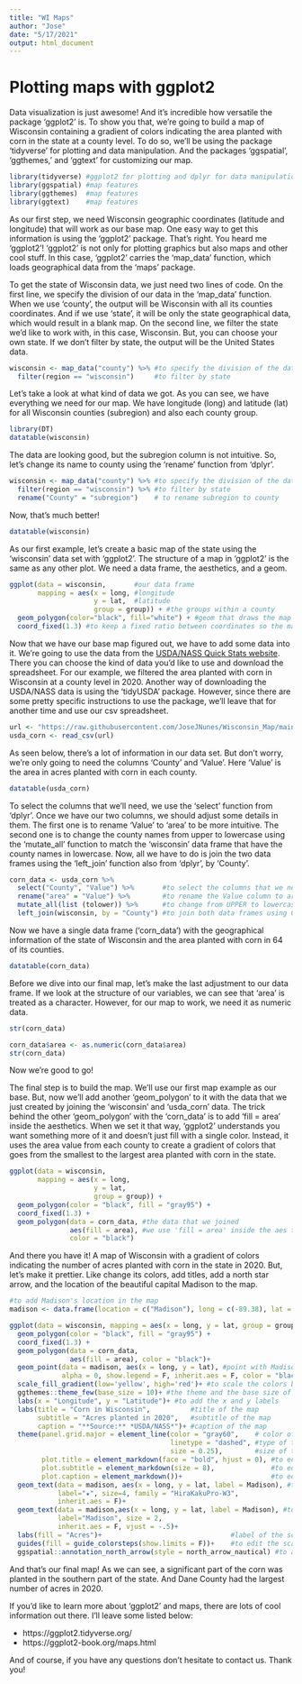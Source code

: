 ---
title: "WI Maps"
author: "Jose"
date: "5/17/2021"
output: html_document
---
# Plotting maps with ggplot2

Data visualization is just awesome! And it's incredible how versatile the package 'ggplot2' is. To show you that, we're going to build a map of Wisconsin containing a gradient of colors indicating the area planted with corn in the state at a county level. To do so, we'll be using the package 'tidyverse' for plotting and data manipulation. And the packages 'ggspatial', 'ggthemes,' and 'ggtext' for customizing our map. 
```{r, warning = FALSE, message = FALSE}
library(tidyverse) #ggplot2 for plotting and dplyr for data manipulation
library(ggspatial) #map features
library(ggthemes)  #map features
library(ggtext)    #map features
```


As our first step, we need Wisconsin geographic coordinates (latitude and longitude) that will work as our base map. One easy way to get this information is using the 'ggplot2' package. That's right. You heard me 'ggplot2'! 'ggplot2' is not only for plotting graphics but also maps and other cool stuff. In this case, 'ggplot2' carries the 'map_data' function, which loads geographical data from the 'maps' package. 

To get the state of Wisconsin data, we just need two lines of code. On the first line, we specify the division of our data in the 'map_data' function. When we use 'county', the output will be Wisconsin with all its counties coordinates. And if we use 'state', it will be only the state geographical data, which would result in a blank map. On the second line, we filter the state we'd like to work with, in this case, Wisconsin. But, you can choose your own state. If we don't filter by state, the output will be the United States data.
```{r}
wisconsin <- map_data("county") %>% #to specify the division of the data
  filter(region == "wisconsin")     #to filter by state
```


Let's take a look at what kind of data we got. As you can see, we have everything we need for our map. We have longitude (long) and latitude (lat) for all Wisconsin counties (subregion) and also each county group.
```{r, echo = FALSE}
library(DT)
datatable(wisconsin)
```


The data are looking good, but the subregion column is not intuitive. So, let's change its name to county using the 'rename' function from 'dplyr'.
```{r}
wisconsin <- map_data("county") %>% #to specify the division of the data
  filter(region == "wisconsin") %>% #to filter by state
  rename("County" = "subregion")    # to rename subregion to county
```


Now, that's much better!
```{r, echo = FALSE}
datatable(wisconsin)
```


As our first example, let's create a basic map of the state using the 'wisconsin' data set with 'ggplot2'. The structure of a map in 'ggplot2' is the same as any other plot. We need a data frame, the aesthetics, and a geom. 
```{r}
ggplot(data = wisconsin,       #our data frame 
       mapping = aes(x = long, #longitude
                     y = lat,  #latitude
                     group = group)) + #the groups within a county
  geom_polygon(color="black", fill="white") + #geom that draws the map
  coord_fixed(1.3) #to keep a fixed ratio between coordinates so the map don't get twisted 
```


Now that we have our base map figured out, we have to add some data into it. We're going to use the data from the [USDA/NASS Quick Stats website](https://quickstats.nass.usda.gov/). There you can choose the kind of data you'd like to use and download the spreadsheet. For our example, we filtered the area planted with corn in Wisconsin at a county level in 2020. Another way of downloading the USDA/NASS data is using the 'tidyUSDA' package. However, since there are some pretty specific instructions to use the package, we'll leave that for another time and use our csv spreadsheet.  
```{r, message=FALSE, warning=FALSE}
url <- "https://raw.githubusercontent.com/JoseJNunes/Wisconsin_Map/main/corn_data.csv"
usda_corn <- read_csv(url)
```


As seen below, there's a lot of information in our data set. But don't worry, we're only going to need the columns 'County' and 'Value'. Here 'Value' is the area in acres planted with corn in each county. 
```{r, echo=FALSE}
datatable(usda_corn)
```


To select the columns that we'll need, we use the 'select' function from 'dplyr'. Once we have our two columns, we should adjust some details in them. The first one is to rename 'Value' to 'area' to be more intuitive. The second one is to change the county names from upper to lowercase using the 'mutate_all' function to match the 'wisconsin' data frame that have the county names in lowercase. Now, all we have to do is join the two data frames using the 'left_join' function also from 'dplyr', by 'County'.  
```{r}
corn_data <- usda_corn %>% 
  select("County", "Value") %>%       #to select the columns that we need
  rename("area" = "Value") %>%        #to rename the Value column to area
  mutate_all(list (tolower)) %>%      #to change from UPPER to lowercase the county names
  left_join(wisconsin, by = "County") #to join both data frames using County as a reference
```


Now we have a single data frame ('corn_data') with the geographical information of the state of Wisconsin and the area planted with corn in 64 of its counties.
```{r, echo=FALSE}
datatable(corn_data)
```


Before we dive into our final map, let's make the last adjustment to our data frame. If we look at the structure of our variables, we can see that 'area' is treated as a character. However, for our map to work, we need it as numeric data.
```{r}
str(corn_data)
```

```{r}
corn_data$area <- as.numeric(corn_data$area)
str(corn_data)
```


Now we're good to go!

The final step is to build the map. We'll use our first map example as our base. But, now we'll add another 'geom_polygon' to it with the data that we just created by joining the 'wisconsin' and 'usda_corn' data. The trick behind the other 'geom_polygon' with the 'corn_data' is to add 'fill = area' inside the aesthetics. When we set it that way, 'ggplot2' understands you want something more of it and doesn't just fill with a single color. Instead, it uses the area value from each county to create a gradient of colors that goes from the smallest to the largest area planted with corn in the state. 
```{r}
ggplot(data = wisconsin, 
       mapping = aes(x = long, 
                     y = lat, 
                     group = group)) + 
  geom_polygon(color = "black", fill = "gray95") +
  coord_fixed(1.3) +
  geom_polygon(data = corn_data, #the data that we joined
               aes(fill = area), #we use 'fill = area' inside the aes to get the different colors
               color = "black")
```


And there you have it! A map of Wisconsin with a gradient of colors indicating the number of acres planted with corn in the state in 2020. But, let's make it prettier. Like change its colors, add titles, add a north star arrow, and the location of the beautiful capital Madison to the map.
```{r map, message=FALSE, warning=FALSE}
#to add Madison's location in the map
madison <- data.frame(location = c("Madison"), long = c(-89.38), lat = c(43.07)) 

ggplot(data = wisconsin, mapping = aes(x = long, y = lat, group = group)) + 
  geom_polygon(color = "black", fill = "gray95") +
  coord_fixed(1.3) +
  geom_polygon(data = corn_data, 
               aes(fill = area), color = "black")+
  geom_point(data = madison, aes(x = long, y = lat), #point with Madison's location
             alpha = 0, show.legend = F, inherit.aes = F, color = "black")+
  scale_fill_gradient(low='yellow', high='red')+ #to scale the colors between yellow and red
  ggthemes::theme_few(base_size = 10)+ #the theme and the base size of the font
  labs(x = "Longitude", y = "Latitude")+ #to add the x and y labels
  labs(title = "Corn in Wisconsin",          #title of the map
       subtitle = "Acres planted in 2020",   #subtitle of the map
       caption = "**Source:** *USDA/NASS*")+ #caption of the map
  theme(panel.grid.major = element_line(color = "gray60",    # color of the coordinates lines
                                        linetype = "dashed", #type of the coordinates lines
                                        size = 0.25),        #size of the coordinates lines
        plot.title = element_markdown(face = "bold", hjust = 0), #to edit the title
        plot.subtitle = element_markdown(size = 8),              #to edit the subtitle
        plot.caption = element_markdown())+                      #to edit the caption
  geom_text(data = madison, aes(x = long, y = lat, label = Madison), #to add the star in the map
            label="★", size=4, family = "HiraKakuPro-W3",
            inherit.aes = F)+
  geom_text(data = madison,aes(x = long, y = lat, label = Madison), #to add "Madison" in the map
            label="Madison", size = 2, 
            inherit.aes = F, vjust = -.5)+
  labs(fill = "Acres")+                                #label of the scale
  guides(fill = guide_colorsteps(show.limits = F))+    #to edit the scale
  ggspatial::annotation_north_arrow(style = north_arrow_nautical) #to add the north star arrow
```


And that's our final map! As we can see, a significant part of the corn was planted in the southern part of the state. And Dane County had the largest number of acres in 2020.

If you'd like to learn more about 'ggplot2' and maps, there are lots of cool information out there. I'll leave some listed below:

- https://ggplot2.tidyverse.org/
- https://ggplot2-book.org/maps.html 

And of course, if you have any questions don't hesitate to contact us. Thank you!



